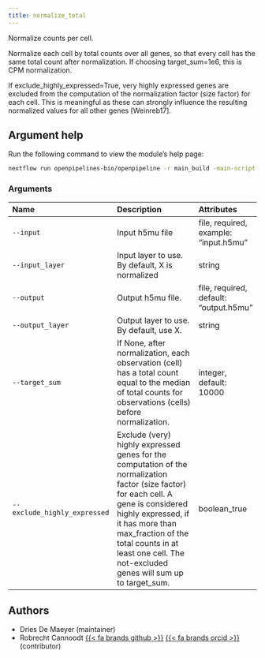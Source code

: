 ```yaml
---
title: normalize_total
---
```


Normalize counts per cell.

Normalize each cell by total counts over all genes, so that every cell has the same total count after normalization. If choosing target_sum=1e6, this is CPM normalization.

If exclude_highly_expressed=True, very highly expressed genes are excluded from the computation of the normalization factor (size factor) for each cell. This is meaningful as these can strongly influence the resulting normalized values for all other genes [Weinreb17].


## Argument help

Run the following command to view the module's help page:
```bash
nextflow run openpipelines-bio/openpipeline -r main_build -main-script target/nextflow/transform/normalize_total/main.nf --help
```

### Arguments



:::{.column-body-outset}
|Name                         |Description                                                                                                                                                                                                                                                                            |Attributes                             |
|:----------------------------|:--------------------------------------------------------------------------------------------------------------------------------------------------------------------------------------------------------------------------------------------------------------------------------------|:--------------------------------------|
|`--input`                    |Input h5mu file                                                                                                                                                                                                                                                                        |file, required, example: "input.h5mu"  |
|`--input_layer`              |Input layer to use. By default, X is normalized                                                                                                                                                                                                                                        |string                                 |
|`--output`                   |Output h5mu file.                                                                                                                                                                                                                                                                      |file, required, default: "output.h5mu" |
|`--output_layer`             |Output layer to use. By default, use X.                                                                                                                                                                                                                                                |string                                 |
|`--target_sum`               |If None, after normalization, each observation (cell) has a total count equal to the median of total counts for observations (cells) before normalization.                                                                                                                             |integer, default: 10000                |
|`--exclude_highly_expressed` |Exclude (very) highly expressed genes for the computation of the normalization factor (size factor) for each cell. A gene is considered highly expressed, if it has more than max_fraction of the total counts in at least one cell. The not-excluded genes will sum up to target_sum. |boolean_true                           |
:::

## Authors

 * Dries De Maeyer  (maintainer)
 * Robrecht Cannoodt [{{< fa brands github >}}](https://github.com/rcannood) [{{< fa brands orcid >}}](https://orcid.org/0000-0003-3641-729X) (contributor)

